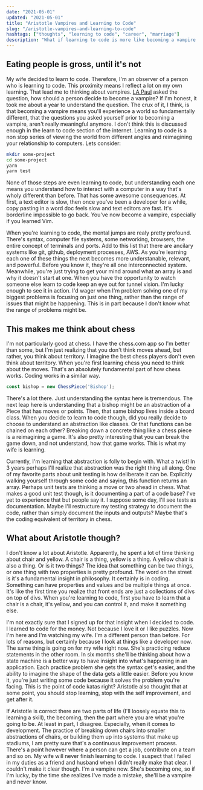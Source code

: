 ```yaml
---
date: "2021-05-01"
updated: "2021-05-01"
title: "Aristotle Vampires and Learning to Code"
slug: "/aristotle-vampires-and-learning-to-code"
hashtags: ["thoughts", "learning to code", "career", "marriage"]
description: "What if learning to code is more like becoming a vampire."
---
```


## Eating people is gross, until it's not

My wife decided to learn to code. Therefore, I'm an observer of a person who is learning to code. This proximity means I reflect a lot on my own learning. That lead me to thinking about vampires. <a href="https://lapaul.org/books.html">LA Paul</a> asked the question, how should a person decide to become a vampire? If I'm honest, it took me about a year to understand the question. The crux of it, I think, is that becoming a vampire means you'll experience a world so fundamentally different, that the questions you asked yourself prior to becoming a vampire, aren't really meaningful anymore. I don't think this is discussed enough in the learn to code section of the internet. Learning to code is a non stop series of viewing the world from different angles and reimagining your relationship to computers. Lets consider:

```bash
mkdir some-project
cd some-project
yarn
yarn test
```

None of those steps are even learning to code, but understanding each one means you understand how to interact with a computer in a way that's wholy different than before. That has some awesome consequences. At first, a text editor is slow, then once you've been a developer for a while, copy pasting in a word doc feels slow and text editors are fast. It's borderline impossible to go back. You've now become a vampire, especially if you learned Vim.

When you're learning to code, the mental jumps are realy pretty profound. There's syntax, computer file systems, some networking, browsers, the entire concept of terminals and ports. Add to this list that there are ancilary systems like git, github, deployment processes, AWS. As you're learning each one of these things the next becomes more understanable, relevant, and powerful. Before you know it, they're all one interconnected system. Meanwhile, you're just trying to get your mind around what an array is and why it doesn't start at one. When you have the opportunity to watch someone else learn to code keep an eye out for tunnel vision. I'm lucky enough to see it in action. I'd wager when I'm problem solving one of my biggest problems is focusing on just one thing, rather than the range of issues that might be happening. This is in part because I don't know what the range of problems might be. 

## This makes me think about chess

I'm not particularly good at chess. I have the chess.com app so I'm better than some, but I'm just realizing that you don't think moves ahead, but rather, you think about territory. I imagine the best chess players don't even think about territory. When you're first learning chess you need to think about the moves. That's an absolutely fundamental part of how chess works. Coding works in a similar way. 

```js 
const bishop = new ChessPiece('Bishop');
```

There's a lot there. Just understanding the syntax here is tremendous. The next leap here is understanding that a bishop might be an abstraction of a Piece that has moves or points. Then, that same bishop lives inside a board class. When you decide to learn to code though, did you really decide to choose to understand an abstraction like classes. Or that functions can be chained on each other? Breaking down a concrete thing like a chess piece is a reimagining a game. It's also pretty interesting that you can break the game down, and not understand, how that game works. This is what my wife is learning. 

Currently, I'm learning that abstraction is folly to begin with. What a twist! In 3 years perhaps I'll realize that abstraction was the right thing all along. One of my favorite parts about unit testing is how deliberate it can be. Explicitly walking yourself through some code and saying, this function returns an array. Perhaps unit tests are thinking a move or two ahead in chess. What makes a good unit test though, is it documenting a part of a code base? I've yet to experience that but people say it. I suppose some day, I'll see tests as documentation. Maybe I'll restructure my testing strategy to document the code, rather than simply document the inputs and outputs? Maybe that's the coding equivalent of territory in chess.

## What about Aristotle though?

I don't know a lot about Aristotle. Apparently, he spent a lot of time thinking about chair and yellow. A chair is a thing, yellow is a thing. A yellow chair is also a thing. Or is it two things? The idea that something can be two things, or one thing with two properties is pretty profound. The word on the street is it's a fundamental insight in philosophy. It certainly is in coding. Something can have properties and values and be multiple things at once. It's like the first time you realize that front ends are just a collections of divs on top of divs. When you're learning to code, first you have to learn that a chair is a chair, it's yellow, and you can control it, and make it something else.

I'm not exactly sure that I signed up for that insight when I decided to code. I learned to code for the money. Not because I love it or I like puzzles. Now I'm here and I'm watching my wife. I'm a different person than before. For lots of reasons, but certainly because I look at things like a developer now. The same thing is going on for my wife right now. She's practicing reduce statements in the other room. In six months she'll be thinking about how a state machine is a better way to have insight into what's happening in an application. Each practice problem she gets the syntax get's easier, and the ability to imagine the shape of the data gets a little easier. Before you know it, you're just writing some code because it solves the problem you're facing. This is the point of code katas right? Aristotle also thought that at some point, you should stop learning, stop with the self improvement, and get after it.

If Aristotle is correct there are two parts of life (I'll loosely equate this to learning a skill), the becoming, then the part where you are what you're going to be. At least in part, I disagree. Especially, when it comes to development. The practice of breaking down chairs into smaller abstractions of chairs, or building them up into systems that make up stadiums, I am pretty sure that's a continuous improvement process. There's a point however where a person can get a job, contribute on a team and so on. My wife will never finish learning to code. I suspect that I failed in my duties as a friend and husband when I didn't really make that clear. I couldn't make it clear though. I'm a vampire now. She's becoming one, so if I'm lucky, by the time she realizes I've made a mistake, she'll be a vampire and never know.  